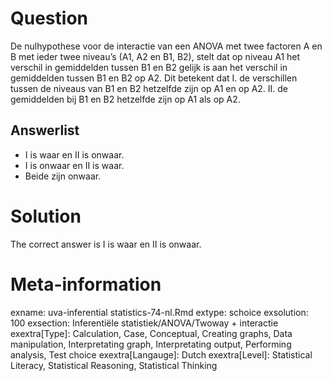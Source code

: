 Question
========

De nulhypothese voor de interactie van een ANOVA met twee factoren A en B met ieder twee niveau's (A1, A2 en B1, B2), stelt dat op niveau A1 het verschil in gemiddelden tussen B1 en B2 gelijk is aan het verschil in gemiddelden tussen B1 en B2 op A2. Dit betekent dat
I. de verschillen tussen de niveaus van B1 en B2 hetzelfde zijn op A1 en op A2.
II. de gemiddelden bij B1 en B2 hetzelfde zijn op A1 als op A2. 

Answerlist
----------
* I is waar en II is onwaar.
* I is onwaar en II is waar.
* Beide zijn onwaar.

Solution
========

The correct answer is  I is waar en II is onwaar. 

Meta-information
================
exname: uva-inferential statistics-74-nl.Rmd 
extype: schoice 
exsolution: 100 
exsection: Inferentiële statistiek/ANOVA/Twoway + interactie
exextra[Type]: Calculation, Case, Conceptual, Creating graphs, Data manipulation, Interpretating graph, Interpretating output, Performing analysis, Test choice 
exextra[Langauge]: Dutch 
exextra[Level]: Statistical Literacy, Statistical Reasoning, Statistical Thinking 

